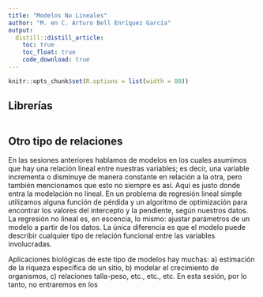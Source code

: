 ```yaml
---
title: "Modelos No Lineales"
author: "M. en C. Arturo Bell Enríquez García"
output: 
  distill::distill_article:
    toc: true
    toc_float: true
    code_download: true
---
```


```r
knitr::opts_chunk$set(R.options = list(width = 80))
```

## Librerías

```r

```


## Otro tipo de relaciones

En las sesiones anteriores hablamos de modelos en los cuales asumimos que hay una relación lineal entre nuestras variables; es decir, una variable incrementa o disminuye de manera constante en relación a la otra, pero también mencionamos que esto no siempre es así. Aquí es justo donde entra la modelación no lineal. En un problema de regresión lineal simple utilizamos alguna función de pérdida y un algoritmo de optimización para encontrar los valores del intercepto y la pendiente, según nuestros datos. La regresión no lineal es, en escencia, lo mismo: ajustar parámetros de un modelo a partir de los datos. La única diferencia es que el modelo puede describir cualquier tipo de relación funcional entre las variables involucradas.

Aplicaciones biológicas de este tipo de modelos hay muchas: a) estimación de la riqueza específica de un sitio, b) modelar el crecimiento de organismos, c) relaciones talla-peso, etc., etc., etc. En esta sesión, por lo tanto, no entraremos en los

